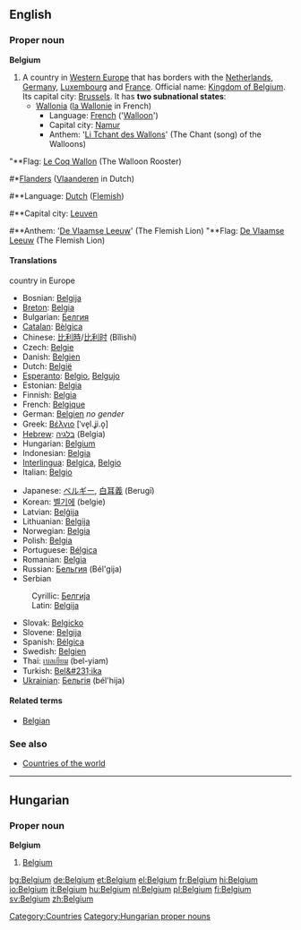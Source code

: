 ==English==

===Proper noun===
{{wikipedia}}
'''Belgium'''
# A country in [[Western Europe]] that has borders with the [[Netherlands]], [[Germany]], [[Luxembourg]] and [[France]]. Official name: [[Kingdom of Belgium]]. Its capital city: [[Brussels]]. It has '''two subnational states''':
#*[[Wallonia]] ([[la Wallonie]] in French)
#**Language: [[French]] ('[[Walloon]]')
#**Capital city: [[Namur]]
#**Anthem: '[[Li Tchant des Wallons]]' (The Chant (song) of the Walloons)
"**Flag: [[Le Coq Wallon]] (The Walloon Rooster)

#*[[Flanders]] ([[Vlaanderen]] in Dutch)
#**Language: [[Dutch]] ([[Flemish]])
#**Capital city: [[Leuven]]
#**Anthem: '[[De Vlaamse Leeuw]]' (The Flemish Lion)
"**Flag: [[De Vlaamse Leeuw]] (The Flemish Lion)


====Translations====
;country in Europe
{{top}}
*Bosnian: [[Belgija]] {{f}}
*[[Breton]]: [[Belgia]]
*Bulgarian: [[Белгия]] {{f}}
*[[Catalan]]: [[Bèlgica]] {{f}}
*Chinese: [[比利時]]/[[比利时]] (Bǐlìshí)
*Czech: [[Belgie]] {{f}}
*Danish: [[Belgien]]
*Dutch: [[België]] {{n}}
*[[Esperanto]]: [[Belgio]], [[Belgujo]]
*Estonian: [[Belgia]]
*Finnish: [[Belgia]]
*French: [[Belgique]] {{f}}
*German: [[Belgien]] ''no gender''
*Greek: [[Βέλγιο]] [ˈve̞l.ʝi.o̞] {{n}}
*[[Hebrew]]: [[בלגיה]] (Belgia)
*Hungarian: [[#Hungarian|Belgium]]
*Indonesian: [[Belgia]]
*[[Interlingua]]: [[Belgica]], [[Belgio]]
*Italian: [[Belgio]] {{m}}
{{mid}}
*Japanese: [[ベルギー]], [[白耳義]] (Berugī)
*Korean: [[벨기에]] (belgie)
*Latvian: [[Beļģija]] {{f}}
*Lithuanian: [[Belgija]] {{f}}
*Norwegian: [[Belgia]]
*Polish: [[Belgia]] {{f}}
*Portuguese: [[Bélgica]]
*Romanian: [[Belgia]] {{f}}
*Russian: [[Бельгия]] {{f}} (Bél'gija)
*Serbian
:Cyrillic: [[Белгија]] {{f}}
:Latin: [[Belgija#Serbian|Belgija]] {{f}}
*Slovak: [[Belgicko]] {{n}}
*Slovene: [[Belgija]] {{f}}
*Spanish: [[Bélgica]] {{f}}
*Swedish: [[Belgien]]
*Thai: [[เบลเยียม]] (bel-yiam)
*Turkish: [[Bel&#231;ika]]
*[[Ukrainian]]: [[Бельгія]] {{f}} (bél'hija)
{{bottom}}

====Related terms====
*[[Belgian]]

===See also===
*[[Countries of the world]]
[[Category:Countries]]

----
==Hungarian==

===Proper noun===
'''Belgium'''
# [[#English|Belgium]]

[[Category:Hungarian proper nouns]]

[[bg:Belgium]]
[[de:Belgium]]
[[et:Belgium]]
[[el:Belgium]]
[[fr:Belgium]]
[[hi:Belgium]]
[[io:Belgium]]
[[it:Belgium]]
[[hu:Belgium]]
[[nl:Belgium]]
[[pl:Belgium]]
[[fi:Belgium]]
[[sv:Belgium]]
[[zh:Belgium]]